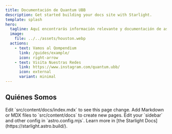 ```yaml
---
title: Documentación de Quantum UBB
description: Get started building your docs site with Starlight.
template: splash
hero:
  tagline: Aquí encontrarás información relevante y documentación de asignaturas relevantes para el grupo.
  image:
    file: ../../assets/houston.webp
  actions:
    - text: Vamos al Qompendium
      link: /guides/example/
      icon: right-arrow
    - text: Visita Nuestras Redes
      link: https://www.instagram.com/quantum.ubb/
      icon: external
      variant: minimal
---
```



## Quiénes Somos

<CardGrid stagger>
	<Card title="Descripición del Grupo" icon="pencil">
		Edit `src/content/docs/index.mdx` to see this page change.
	</Card>
	<Card title="Temas Relevates" icon="add-document">
		Add Markdown or MDX files to `src/content/docs` to create new pages.
	</Card>
	<Card title="Configure your site" icon="setting">
		Edit your `sidebar` and other config in `astro.config.mjs`.
	</Card>
	<Card title="Read the docs" icon="open-book">
		Learn more in [the Starlight Docs](https://starlight.astro.build/).
	</Card>
</CardGrid>
